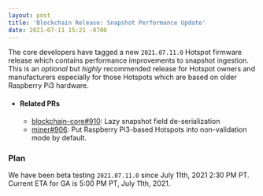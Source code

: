 ```yaml
---
layout: post
title: 'Blockchain Release: Snapshot Performance Update'
date: 2021-07-11 15:21 -0700
---
```


The core developers have tagged a new `2021.07.11.0` Hotspot firmware release which contains
performance improvements to snapshot ingestion. This is an _optional_ but _highly_ recommended
release for Hotspot owners and manufacturers especially for those Hotspots which are based on older
Raspberry Pi3 hardware.

- #### Related PRs

  - [blockchain-core#910](https://github.com/helium/blockchain-core/pull/910): Lazy snapshot field
    de-serialization
  - [miner#906](https://github.com/helium/miner/pull/906): Put Raspberry Pi3-based Hotspots into
    non-validation mode by default.

### Plan

We have been beta testing `2021.07.11.0` since July 11th, 2021 2:30 PM PT. Current ETA for GA is
5:00 PM PT, July 11th, 2021.
